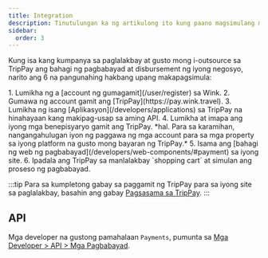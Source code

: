 ```yaml
---
title: Integration
description: Tinutulungan ka ng artikulong ito kung paano magsimulang magsama sa TripPay.
sidebar:
  order: 3
---
```


Kung isa kang kumpanya sa paglalakbay at gusto mong i-outsource sa TripPay ang bahagi ng pagbabayad at disbursement ng iyong negosyo, narito ang 6 na pangunahing hakbang upang makapagsimula:

<Steps>
  1. Lumikha ng a [account ng gumagamit](/user/register) sa Wink.
  2. Gumawa ng account gamit ang [TripPay](https://pay.wink.travel).
  3. Lumikha ng isang [Aplikasyon](/developers/applications) sa TripPay na hinahayaan kang makipag-usap sa aming API.
  4. Lumikha at imapa ang iyong mga benepisyaryo gamit ang TripPay. *hal. Para sa karamihan, nangangahulugan iyon ng paggawa ng mga account para sa mga property sa iyong platform na gusto mong bayaran ng TripPay.*
  5. Isama ang [bahagi ng web ng pagbabayad](/developers/web-components/#payment) sa iyong site.
  6. Ipadala ang TripPay sa manlalakbay `shopping cart` at simulan ang proseso ng pagbabayad.
</Steps>


:::tip
Para sa kumpletong gabay sa paggamit ng TripPay para sa iyong site sa paglalakbay, basahin ang gabay [Pagsasama sa TripPay](/guides/integrating-with-trip-pay).
:::

## API

Mga developer na gustong pamahalaan `Payments`, pumunta sa [Mga Developer > API > Mga Pagbabayad](/developers/apis/#payment-api).

